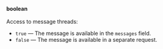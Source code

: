 **boolean**<br/><br/>Access to message threads:

- `true` — The message is available in the `messages` field.
- `false` — The message is available in a separate request.